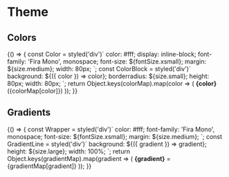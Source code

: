 
<Meta title="Theme" />

# Theme

## Colors

<Preview>
    <Story name="colors">
        {() => {
            const Color = styled('div')`
                color: #fff;
                display: inline-block;
                font-family: 'Fira Mono', monospace;
                font-size: ${fontSize.xsmall};
                margin: ${size.medium};
                width: 80px;
            `;
            const ColorBlock = styled('div')`
                background: ${({ color }) => color};
                borderradius: ${size.small};
                height: 80px;
                width: 80px;
            `;
            return Object.keys(colorMap).map(color => (
                <Color>
                    <ColorBlock color={colorMap[color]} />
                    <span>
                        <strong>{color}</strong> ({colorMap[color]})
                    </span>
                </Color>
            ));
        }}
    </Story>
</Preview>

## Gradients

<Preview>
    <Story name="gradients">
        {() => {
            const Wrapper = styled('div')`
                color: #fff;
                font-family: 'Fira Mono', monospace;
                font-size: ${fontSize.xsmall};
                margin: ${size.medium};
            `;
            const GradientLine = styled('div')`
                background: ${({ gradient }) => gradient};
                height: ${size.large};
                width: 100%;
            `;
            return Object.keys(gradientMap).map(gradient => (
                <Wrapper>
                    <GradientLine gradient={gradientMap[gradient]} />
                    <span>
                        <strong>{gradient}</strong> = {gradientMap[gradient]}
                    </span>
                </Wrapper>
            ));
        }}
    </Story>
</Preview>
